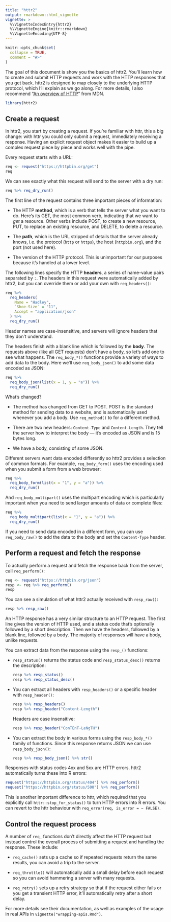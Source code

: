 ```yaml
---
title: "httr2"
output: rmarkdown::html_vignette
vignette: >
  %\VignetteIndexEntry{httr2}
  %\VignetteEngine{knitr::rmarkdown}
  %\VignetteEncoding{UTF-8}
---
```


```r
knitr::opts_chunk$set(
  collapse = TRUE,
  comment = "#>"
)
```

The goal of this document is show you the basics of httr2.
You'll learn how to create and submit HTTP requests and work with the HTTP responses that you get back.
httr2 is designed to map closely to the underlying HTTP protocol, which I'll explain as we go along.
For more details, I also recommend "[An overview of HTTP](https://developer.mozilla.org/en-US/docs/Web/HTTP/Overview)" from MDN.

```r
library(httr2)
```

## Create a request

In httr2, you start by creating a request.
If you're familiar with httr, this a big change: with httr you could only submit a request, immediately receiving a response.
Having an explicit request object makes it easier to build up a complex request piece by piece and works well with the pipe.

Every request starts with a URL:

```r
req <- request("https://httpbin.org/get")
req
```

We can see exactly what this request will send to the server with a dry run:

```r
req %>% req_dry_run()
```

The first line of the request contains three important pieces of information:

-   The HTTP **method**, which is a verb that tells the server what you want to do.
    Here's its GET, the most common verb, indicating that we want to *get* a resource.
    Other verbs include POST, to create a new resource, PUT, to replace an existing resource, and DELETE, to delete a resource.

-   The **path**, which is the URL stripped of details that the server already knows, i.e. the protocol (`http` or `https`), the host (`httpbin.org`), and the port (not used here).

-   The version of the HTTP protocol.
    This is unimportant for our purposes because it's handled at a lower level.

The following lines specify the HTTP **headers**, a series of name-value pairs separated by `:`.
The headers in this request were automatically added by httr2, but you can override them or add your own with `req_headers()`:

```r
req %>%
  req_headers(
    Name = "Hadley", 
    `Shoe-Size` = "11", 
    Accept = "application/json"
  ) %>% 
  req_dry_run()
```

Header names are case-insensitive, and servers will ignore headers that they don't understand.

The headers finish with a blank line which is followed by the **body**.
The requests above (like all GET requests) don't have a body, so let's add one to see what happens.
The `req_body_*()` functions provide a variety of ways to add data to the body.
Here we'll use `req_body_json()` to add some data encoded as JSON:

```r
req %>%
  req_body_json(list(x = 1, y = "a")) %>% 
  req_dry_run()
```

What's changed?

-   The method has changed from GET to POST.
    POST is the standard method for sending data to a website, and is automatically used whenever you add a body.
    Use `req_method()` to for a different method.

-   There are two new headers: `Content-Type` and `Content-Length`.
    They tell the server how to interpret the body --- it's encoded as JSON and is 15 bytes long.

-   We have a body, consisting of some JSON.

Different servers want data encoded differently so httr2 provides a selection of common formats.
For example, `req_body_form()` uses the encoding used when you submit a form from a web browser:

```r
req %>%
  req_body_form(list(x = "1", y = "a")) %>% 
  req_dry_run()
```

And `req_body_multipart()` uses the multipart encoding which is particularly important when you need to send larger amounts of data or complete files:

```r
req %>%
  req_body_multipart(list(x = "1", y = "a")) %>% 
  req_dry_run()
```

If you need to send data encoded in a different form, you can use `req_body_raw()` to add the data to the body and set the `Content-Type` header.

## Perform a request and fetch the response

To actually perform a request and fetch the response back from the server, call `req_perform()`:

```r
req <- request("https://httpbin.org/json")
resp <- req %>% req_perform()
resp
```

You can see a simulation of what httr2 actually received with `resp_raw()`:

```r
resp %>% resp_raw()
```

An HTTP response has a very similar structure to an HTTP request.
The first line gives the version of HTTP used, and a status code that's optionally followed by a short description.
Then we have the headers, followed by a blank line, followed by a body.
The majority of responses will have a body, unlike requests.

You can extract data from the response using the `resp_()` functions:

-   `resp_status()` returns the status code and `resp_status_desc()` returns the description:

    ```r
    resp %>% resp_status()
    resp %>% resp_status_desc()
    ```

-   You can extract all headers with `resp_headers()` or a specific header with `resp_header()`:

    ```r
    resp %>% resp_headers()
    resp %>% resp_header("Content-Length")
    ```

    Headers are case insensitive:

    ```r
    resp %>% resp_header("ConTEnT-LeNgTH")
    ```

-   You can extract the body in various forms using the `resp_body_*()` family of functions.
    Since this response returns JSON we can use `resp_body_json()`:

    ```r
    resp %>% resp_body_json() %>% str()
    ```

Responses with status codes 4xx and 5xx are HTTP errors.
httr2 automatically turns these into R errors:

```r
request("https://httpbin.org/status/404") %>% req_perform()
request("https://httpbin.org/status/500") %>% req_perform()
```

This is another important difference to httr, which required that you explicitly call `httr::stop_for_status()` to turn HTTP errors into R errors.
You can revert to the httr behaviour with `req_error(req, is_error = ~ FALSE)`.

## Control the request process

A number of `req_` functions don't directly affect the HTTP request but instead control the overall process of submitting a request and handling the response.
These include:

-   `req_cache()` sets up a cache so if repeated requests return the same results, you can avoid a trip to the server.

-   `req_throttle()` will automatically add a small delay before each request so you can avoid hammering a server with many requests.

-   `req_retry()` sets up a retry strategy so that if the request either fails or you get a transient HTTP error, it'll automatically retry after a short delay.

For more details see their documentation, as well as examples of the usage in real APIs in `vignette("wrapping-apis.Rmd")`.
